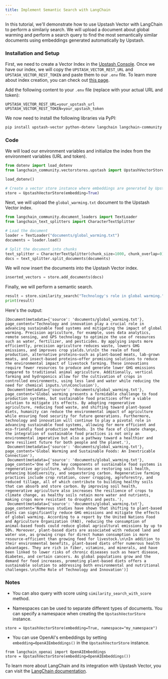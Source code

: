 ```yaml
---
title: Implement Semantic Search with LangChain
---
```


In this tutorial, we'll demonstrate how to use Upstash Vector with LangChain to perform a similariy search. We will upload a document about global warming and perform a search query to find the most semantically similar documents using embeddings generated automatically by Upstash.

### Installation and Setup

First, we need to create a Vector Index in the [Upstash Console](https://console.upstash.com). Once we have our index, we will copy the `UPSTASH_VECTOR_REST_URL` and `UPSTASH_VECTOR_REST_TOKEN` and paste them to our `.env` file. To learn more about index creation, you can check out [this page](https://docs.upstash.com/vector/overall/getstarted).

Add the following content to your `.env` file (replace with your actual URL and token):

```
UPSTASH_VECTOR_REST_URL=your_upstash_url
UPSTASH_VECTOR_REST_TOKEN=your_upstash_token
```

We now need to install the following libraries via PyPI:

```bash
pip install upstash-vector python-dotenv langchain langchain-community
```

### Code

We will load our environment variables and initialize the index from the environment variables (URL and token).

```python
from dotenv import load_dotenv
from langchain_community.vectorstores.upstash import UpstashVectorStore

load_dotenv()

# Create a vector store instance where embeddings are generated by Upstash
store = UpstashVectorStore(embedding=True)
```

Next, we will upload the `global_warming.txt` document to the Upstash Vector index.

```python
from langchain_community.document_loaders import TextLoader
from langchain_text_splitters import CharacterTextSplitter

# Load the document
loader = TextLoader("documents/global_warming.txt")
documents = loader.load()

# Split the document into chunks
text_splitter = CharacterTextSplitter(chunk_size=1000, chunk_overlap=0)
docs = text_splitter.split_documents(documents)
```

We will now insert the documents into the Upstash Vector index.

```python
inserted_vectors = store.add_documents(docs)
```

Finally, we will perform a semantic search.

```python 
result = store.similarity_search("Technology's role in global warming.", k=5)
print(result)
```

Here's the output:
```
[Document(metadata={'source': 'documents/global_warming.txt'}, page_content='Technology and innovation play a crucial role in advancing sustainable food systems and mitigating the impact of global warming. Precision agriculture, for example, uses data analytics, remote sensing, and GPS technology to optimize the use of resources such as water, fertilizer, and pesticides. By applying inputs more efficiently, precision agriculture reduces waste, lowers GHG emissions, and improves crop yields.\n\nIn the realm of food production, alternative proteins—such as plant-based meats, lab-grown meats, and insect-based proteins—offer promising solutions to reduce the environmental impact of livestock farming. These innovations require fewer resources to produce and generate lower GHG emissions compared to traditional animal agriculture. Additionally, vertical farming and hydroponics allow for the cultivation of crops in controlled environments, using less land and water while reducing the need for chemical inputs.\n\nConclusion'),
 Document(metadata={'source': 'documents/global_warming.txt'}, page_content='Global warming presents a formidable challenge to food production systems, but sustainable food practices offer a viable solution to mitigate its effects. By adopting regenerative agriculture, reducing food waste, and shifting toward plant-based diets, humanity can reduce the environmental impact of agriculture while ensuring food security for future generations. Furthermore, technology and innovation will continue to play a pivotal role in advancing sustainable food systems, allowing for more efficient and eco-friendly food production methods. In the face of climate change, the integration of sustainable food practices is not only an environmental imperative but also a pathway toward a healthier and more resilient future for both people and the planet.'),
 Document(metadata={'source': 'documents/global_warming.txt'}, page_content='Global Warming and Sustainable Foods: An Inextricable Connection'),
 Document(metadata={'source': 'documents/global_warming.txt'}, page_content='One of the key components of sustainable food systems is regenerative agriculture, which focuses on restoring soil health, enhancing biodiversity, and sequestering carbon. Regenerative farming practices include crop rotation, cover cropping, agroforestry, and reduced tillage, all of which contribute to building healthy soils that can absorb and store carbon. By improving soil health, regenerative agriculture also increases the resilience of crops to climate change, as healthy soils retain more water and nutrients, making crops more resistant to droughts and pests.'),
 Document(metadata={'source': 'documents/global_warming.txt'}, page_content='Numerous studies have shown that shifting to plant-based diets can significantly reduce GHG emissions and mitigate the effects of global warming. According to a report by the United Nations Food and Agriculture Organization (FAO), reducing the consumption of animal-based foods could reduce global agricultural emissions by up to 50%. Moreover, plant-based diets are associated with reduced land and water use, as growing crops for direct human consumption is more resource-efficient than growing feed for livestock.\n\nIn addition to their environmental benefits, plant-based diets offer numerous health advantages. They are rich in fiber, vitamins, and minerals, and have been linked to lower risks of chronic diseases such as heart disease, diabetes, and certain cancers. As global populations grow and the demand for food increases, promoting plant-based diets offers a sustainable solution to addressing both environmental and nutritional challenges.\n\nThe Role of Technology and Innovation')]
```

### Notes

- You can also query with score using `similarity_search_with_score` method.

- Namespaces can be used to separate different types of documents. You can specify a namespace when creating the `UpstashVectorStore` instance. 
```
store = UpstashVectorStore(embedding=True, namespace="my_namespace")
```

- You can use OpenAI's embeddings by setting `embedding=OpenAIEmbeddings()` in the `UpstashVectorStore` instance.
```
from langchain_openai import OpenAIEmbeddings
store = UpstashVectorStore(embedding=OpenAIEmbeddings())
```

To learn more about LangChain and its integration with Upstash Vector, you can visit the [LangChain documentation](https://python.langchain.com/docs/integrations/vectorstores/upstash/).
